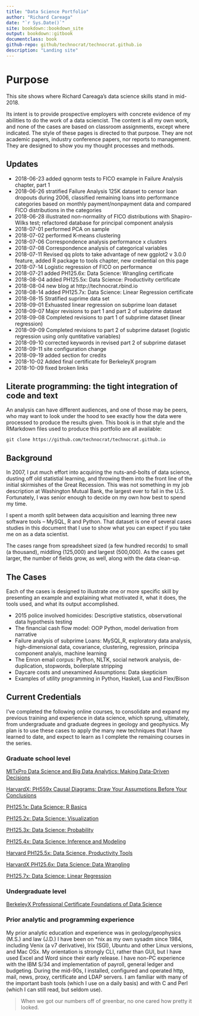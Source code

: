 ```yaml
--- 
title: "Data Science Portfolio"
author: "Richard Careaga"
date: "`r Sys.Date()`"
site: bookdown::bookdown_site
output: bookdown::gitbook
documentclass: book
github-repo: github/technocrat/technocrat.github.io
description: "Landing site"
---
```

# Purpose  {#preface}

This site shows where Richard Careaga's data science skills stand in mid-2018. 

Its intent is to provide prospective employers with concrete evidence of my abilities to do the work of a data sciencist. The content is all my own work, and none of the cases are based on classroom assignments, except where indicated. The style of these pages is directed to that purpose. They are not academic papers, industry conference papers, nor reports to management. They are designed to show you my thought processes and methods.

## Updates

* 2018-06-23 added qqnorm tests to FICO example in Failure Analysis chapter, part 1
* 2018-06-26 stratified Failure Analysis 125K dataset to censor loan dropouts during 2006, classified remaining loans into performance categories based on monthly payment/nonpayment data and compared FICO distributions in the categories
* 2018-06-28 illustrated non-normality of FICO distributions with Shapiro-Wilks test; refactored database for principal component analysis
* 2018-07-01 performed PCA on sample
* 2018-07-02 performed K-means clustering
* 2018-07-06 Correspondence analysis performance x clusters
* 2018-07-08 Correspondence analysis of categorical variables
* 2018-07-11 Revised qq plots to take advantage of new ggplot2 v 3.0.0 
  feature, added R package to tools chapter, new credential on this page
* 2018-07-14 Logistic regression of FICO on performance
* 2018-07-21 added PH125.6x: Data Science: Wrangling certificate
* 2018-08-04 added PH125.5x: Data Science: Productivity certificate
* 2018-08-04 new blog at http://technocrat.rbind.io
* 2018-08-14 added PH125.7x: Data Science: Linear Regression certificate
* 2018-08-15 Stratified suprime data set
* 2018-09-01 Exhuasted linear regression on subprime loan dataset
* 2018-09-07 Major revisions to part 1 and part 2 of subprime dataset
* 2018-09-08 Completed revisions to part 1 of subprime dataset (linear regression)
* 2018-09-09 Completed revisions to part 2 of subprime dataset (logistic regression using only quntitative variables)
* 2018-09-10 corrected keywords in revised part 2 of subprime dataset
* 2018-09-11 site configuration change
* 2018-09-19 added section for credits
* 2018-10-02 Added final certificate for BerkeleyX program
* 2018-10-09 fixed broken links

## Literate programming: the tight integration of code and text

An analysis can have different audiences, and one of those may be peers, who may want to look under the hood to see exactly how the data were processed to produce the results given. This book is in that style and the RMarkdown files used to produce this portfolio are all available: 

    git clone https://github.com/technocrat/technocrat.github.io

## Background

In 2007, I put much effort into acquiring the nuts-and-bolts of data science, dusting off old statistial learning, and throwing them into the front line of the initial skirmishes of the Great Recession. This was not something in my job description at Washington Mutual Bank, the largest ever to fail in the U.S. Fortunately, I was senior enough to decide on my own how best to spend my time. 

I spent a month split between data acquisition and learning three new software tools -- MySQL, R and Python. That dataset is one of several cases studies in this document that I use to show what you can expect if you take me on as a data scientist.

The cases range from spreadsheet sized (a few hundred records) to small (a thousand), middling (125,000) and largest (500,000). As the cases get larger, the number of fields grow, as well, along with the data clean-up.

## The Cases

Each of the cases is designed to illustrate one or more specific skill by presenting an example and explaining what motivated it, what it does, the tools used, and what its output accomplished.

* 2015 police involved homicides: Descriptive statistics, observational data hypothesis testing
* The financial cash flow model: OOP Python, model derivation from narrative
* Failure analysis of subprime Loans: MySQL,R, exploratory data analysis, high-dimensional data, covariance, clustering, regression, principa component analyis, machine learning
* The Enron email corpus: Python, NLTK, social network analysis, de-duplication, stopwords, boilerplate stripping
* Daycare costs and unexamined Assumptions: Data skepticism
* Examples of utility programming in Python, Haskell, Lua and Flex/Bison

## Current Credentials

I've completed the following online courses, to consolidate and expand my previous training and experience in data science, which sprung, ultimately, from undergraduate and graduate degrees in geology and geophysics. My plan is to use these cases to apply the many new techniques that I have learned to date, and expect to learn as I complete the remaining courses in the series.

### Graduate school level

[MITxPro Data Science and Big Data Analytics: Making Data-Driven Decisions](https://mitxpro.mit.edu/certificates/33bd4f594691496d80096527f70cb1e0)

[HarvardX: PH559x Causal Diagrams: Draw Your Assumptions Before Your Conclusions](https://courses.edx.org/certificates/95c739300bd04af6ad1edf8ef8de0a75)

[PH125.1x: Data Science: R Basics](https://courses.edx.org/certificates/7bc00c8dcd3648529116e40236c21bf5)

[PH125.2x: Data Science: Visualization](https://courses.edx.org/certificates/f007769d489143d99000f4a1191cc735)

[PH125.3x: Data Science: Probability](https://courses.edx.org/certificates/b937c23b84184d82892a02e6ff09c63a)

[PH125.4x: Data Science: Inference and Modeling](https://courses.edx.org/certificates/d3253166fb40436597b0dcae0b97e3c4)

[Harvard PH125.5x: Data Science, Productivity Tools](https://courses.edx.org/certificates/09ed2d671d0a43f5bd971f3ee2790b73)

[HarvardX PH125.6x: Data Science: Data Wrangling](https://courses.edx.org/certificates/71941bd7789645018f46c182d544ae9f)

[PH125.7x: Data Science: Linear Regression](https://courses.edx.org/certificates/71941bd7789645018f46c182d544ae9f)
 
### Undergraduate level

[BerkeleyX Professional Certificate Foundations of Data Science](https://credentials.edx.org/records/programs/shared/dffcc007adf14f019a516cc3147d07a2/)
 
### Prior analytic and programming experience

My prior analytic education and experience was in geology/geophysics (M.S.) and law (J.D.) I have been on *nix as my own sysadm since 1984, including Venix (a v7 derivative), Irix (SGI), Ubuntu and other Linux versions, and Mac OSx. My orientation is strongly CLI, rather than GUI, but I have used Excel and Word since their early release. I have non-PC experience with the IBM S/34 and implementation of payroll, general ledger and budgeting. During the mid-90s, I installed, configured and operated http, mail, news, proxy, certificate and LDAP servers. I am familiar with many of the important bash tools (which I use on a daily basis) and with C and Perl (which I can still read, but seldom use).

> When we got our numbers off of greenbar, no one cared how pretty it looked. 


